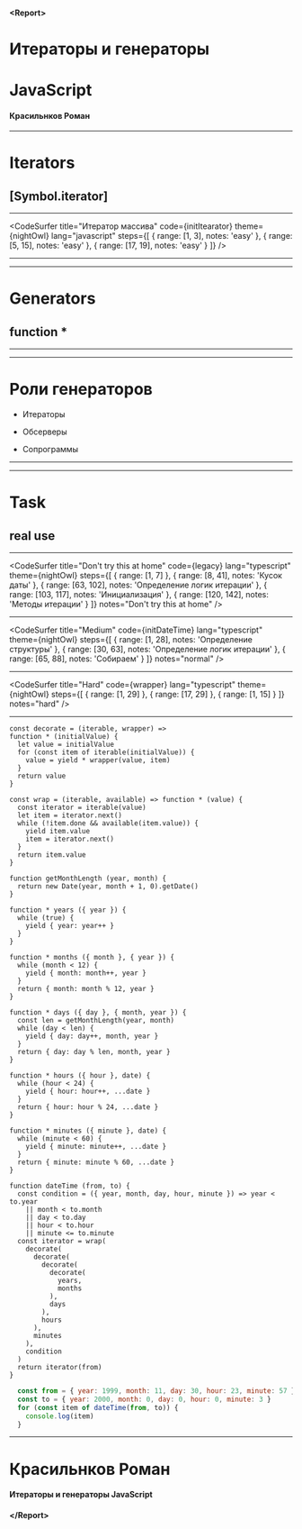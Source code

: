 



#### <Report\>
# Итераторы и генераторы
# JavaScript

#### Красильнков Роман

---

# Iterators
## [Symbol.iterator]

---

<CodeSurfer 
  title="Итератор массива"
  code={initItearator}
  theme={nightOwl}
  lang="javascript"
  steps={[
    { range: [1, 3], notes: 'easy' },
    { range: [5, 15], notes: 'easy' },
    { range: [17, 19], notes: 'easy' }
  ]}
/>

---

<CodeSurfer 
  title="Собственный итератор"
  code={createItrerator}
  theme={nightOwl}
  lang="javascript"
  notes="easy"
/>

---

# Generators
## function *

---

<CodeSurfer
  title="Введение в генераторы"
  code={initGenerator}
  lang="javascript"
  theme={nightOwl}
/>

---

# Роли генераторов

* Итераторы

* Обсерверы

* Сопрограммы

---



---

# Task
## real use

---

<CodeSurfer
  title="Don't try this at home"
  code={legacy}
  lang="typescript"
  theme={nightOwl}
  steps={[
    { range: [1, 7] },
    { range: [8, 41], notes: 'Кусок даты' },
    { range: [63, 102], notes: 'Определение логик итерации' },
    { range: [103, 117], notes: 'Инициализация' },
    { range: [120, 142], notes: 'Методы итерации' }
  ]}
  notes="Don't try this at home"
/>

---

<CodeSurfer
  title="Medium"
  code={initDateTime}
  lang="typescript"
  theme={nightOwl}
  steps={[
    { range: [1, 28], notes: 'Определение структуры' },
    { range: [30, 63], notes: 'Определение логик итерации' },
    { range: [65, 88], notes: 'Собираем' }
  ]}
  notes="normal"
/>

---

<CodeSurfer
  title="Hard"
  code={wrapper}
  lang="typescript"
  theme={nightOwl}
  steps={[
    { range: [1, 29] },
    { range: [17, 29] },
    { range: [1, 15] }
  ]}
  notes="hard"
/>

---


```
const decorate = (iterable, wrapper) =>
function * (initialValue) {
  let value = initialValue
  for (const item of iterable(initialValue)) {
    value = yield * wrapper(value, item)
  }
  return value
}

const wrap = (iterable, available) => function * (value) {
  const iterator = iterable(value)
  let item = iterator.next()
  while (!item.done && available(item.value)) {
    yield item.value
    item = iterator.next()
  }
  return item.value
}

function getMonthLength (year, month) {
  return new Date(year, month + 1, 0).getDate()
}

function * years ({ year }) {
  while (true) {
    yield { year: year++ }
  }
}

function * months ({ month }, { year }) {
  while (month < 12) {
    yield { month: month++, year }
  }
  return { month: month % 12, year }
}

function * days ({ day }, { month, year }) {
  const len = getMonthLength(year, month)
  while (day < len) {
    yield { day: day++, month, year }
  }
  return { day: day % len, month, year }
}

function * hours ({ hour }, date) {
  while (hour < 24) {
    yield { hour: hour++, ...date }
  }
  return { hour: hour % 24, ...date }
}

function * minutes ({ minute }, date) {
  while (minute < 60) {
    yield { minute: minute++, ...date }
  }
  return { minute: minute % 60, ...date }
}

function dateTime (from, to) {
  const condition = ({ year, month, day, hour, minute }) => year < to.year
    || month < to.month
    || day < to.day
    || hour < to.hour
    || minute <= to.minute
  const iterator = wrap(
    decorate(
      decorate(
        decorate(
          decorate(
            years,
            months
          ),
          days
        ),
        hours
      ),
      minutes
    ),
    condition
  )
  return iterator(from)
}
```
```javascript
  const from = { year: 1999, month: 11, day: 30, hour: 23, minute: 57 }
  const to = { year: 2000, month: 0, day: 0, hour: 0, minute: 3 }
  for (const item of dateTime(from, to)) {
    console.log(item)
  }
```

---

# Красильнков Роман

#### Итераторы и генераторы JavaScript

#### </Report\>
